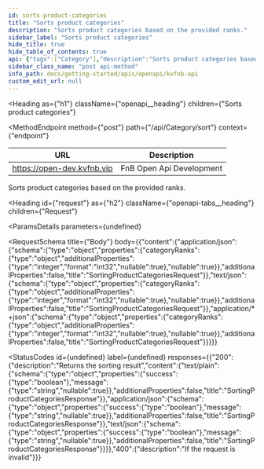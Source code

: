 ```yaml
---
id: sorts-product-categories
title: "Sorts product categories"
description: "Sorts product categories based on the provided ranks."
sidebar_label: "Sorts product categories"
hide_title: true
hide_table_of_contents: true
api: {"tags":["Category"],"description":"Sorts product categories based on the provided ranks.","requestBody":{"content":{"application/json":{"schema":{"type":"object","properties":{"categoryRanks":{"type":"object","additionalProperties":{"type":"integer","format":"int32","nullable":true},"nullable":true}},"additionalProperties":false,"title":"SortingProductCategoriesRequest"}},"text/json":{"schema":{"type":"object","properties":{"categoryRanks":{"type":"object","additionalProperties":{"type":"integer","format":"int32","nullable":true},"nullable":true}},"additionalProperties":false,"title":"SortingProductCategoriesRequest"}},"application/*+json":{"schema":{"type":"object","properties":{"categoryRanks":{"type":"object","additionalProperties":{"type":"integer","format":"int32","nullable":true},"nullable":true}},"additionalProperties":false,"title":"SortingProductCategoriesRequest"}}}},"responses":{"200":{"description":"Returns the sorting result","content":{"text/plain":{"schema":{"type":"object","properties":{"success":{"type":"boolean"},"message":{"type":"string","nullable":true}},"additionalProperties":false,"title":"SortingProductCategoriesResponse"}},"application/json":{"schema":{"type":"object","properties":{"success":{"type":"boolean"},"message":{"type":"string","nullable":true}},"additionalProperties":false,"title":"SortingProductCategoriesResponse"}},"text/json":{"schema":{"type":"object","properties":{"success":{"type":"boolean"},"message":{"type":"string","nullable":true}},"additionalProperties":false,"title":"SortingProductCategoriesResponse"}}}},"400":{"description":"If the request is invalid"}},"method":"post","path":"/api/Category/sort","jsonRequestBodyExample":{"categoryRanks":{}},"info":{"title":"KvFnB API","version":"v1"},"postman":{"name":"Sorts product categories","description":{"content":"Sorts product categories based on the provided ranks.","type":"text/plain"},"url":{"path":["api","Category","sort"],"host":["{{baseUrl}}"],"query":[],"variable":[]},"header":[{"key":"Content-Type","value":"application/json"},{"key":"Accept","value":"text/plain"}],"method":"POST","body":{"mode":"raw","raw":"","options":{"raw":{"language":"json"}}}}}
sidebar_class_name: "post api-method"
info_path: docs/getting-started/apis/openapi/kvfnb-api
custom_edit_url: null
---
```



<Heading
  as={"h1"}
  className={"openapi__heading"}
  children={"Sorts product categories"}
>
</Heading>

<MethodEndpoint
  method={"post"}
  path={"/api/Category/sort"}
  context={"endpoint"}
>
  
</MethodEndpoint>

| URL | Description |
| ---- | ----- |
| https://open-dev.kvfnb.vip | FnB Open Api Development | 
    

Sorts product categories based on the provided ranks.

<Heading
  id={"request"}
  as={"h2"}
  className={"openapi-tabs__heading"}
  children={"Request"}
>
</Heading>

<ParamsDetails
  parameters={undefined}
>
  
</ParamsDetails>

<RequestSchema
  title={"Body"}
  body={{"content":{"application/json":{"schema":{"type":"object","properties":{"categoryRanks":{"type":"object","additionalProperties":{"type":"integer","format":"int32","nullable":true},"nullable":true}},"additionalProperties":false,"title":"SortingProductCategoriesRequest"}},"text/json":{"schema":{"type":"object","properties":{"categoryRanks":{"type":"object","additionalProperties":{"type":"integer","format":"int32","nullable":true},"nullable":true}},"additionalProperties":false,"title":"SortingProductCategoriesRequest"}},"application/*+json":{"schema":{"type":"object","properties":{"categoryRanks":{"type":"object","additionalProperties":{"type":"integer","format":"int32","nullable":true},"nullable":true}},"additionalProperties":false,"title":"SortingProductCategoriesRequest"}}}}}
>
  
</RequestSchema>

<StatusCodes
  id={undefined}
  label={undefined}
  responses={{"200":{"description":"Returns the sorting result","content":{"text/plain":{"schema":{"type":"object","properties":{"success":{"type":"boolean"},"message":{"type":"string","nullable":true}},"additionalProperties":false,"title":"SortingProductCategoriesResponse"}},"application/json":{"schema":{"type":"object","properties":{"success":{"type":"boolean"},"message":{"type":"string","nullable":true}},"additionalProperties":false,"title":"SortingProductCategoriesResponse"}},"text/json":{"schema":{"type":"object","properties":{"success":{"type":"boolean"},"message":{"type":"string","nullable":true}},"additionalProperties":false,"title":"SortingProductCategoriesResponse"}}}},"400":{"description":"If the request is invalid"}}}
>
  
</StatusCodes>

